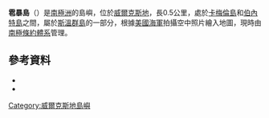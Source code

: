 {{coord|66|13|S|110|37|E|source:GNIS|display=title}}

'''雹暴島'''（{{lang-en|Hailstorm Island}}）是[[南極洲|南極洲]]的島嶼，位於[[威爾克斯地|威爾克斯地]]，長0.5公里，處於[[卡梅倫島_(威爾克斯地)|卡梅倫島]]和[[伯內特島|伯內特島]]之間，屬於[[斯溫群島|斯溫群島]]的一部分，根據[[美國海軍|美國海軍]]拍攝空中照片繪入地圖，現時由[[南極條約體系|南極條約體系]]管理。

==參考資料==
*{{cite gnis | type = antarid | id = 6216| name = Hailstorm Island | accessdate = 2012-05-15}}
*{{usgs-gazetteer|id=6216}}

{{DEFAULTSORT:Hailstorm Island}}
[[Category:威爾克斯地島嶼|Category:威爾克斯地島嶼]]


{{WilkesLand-geo-stub}}